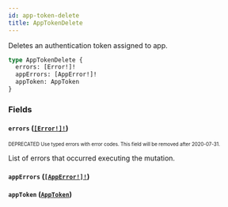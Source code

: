 ```yaml
---
id: app-token-delete
title: AppTokenDelete
---
```


Deletes an authentication token assigned to app.

```graphql
type AppTokenDelete {
  errors: [Error!]!
  appErrors: [AppError!]!
  appToken: AppToken
}
```

### Fields

#### `errors` ([`[Error!]!`](/developer/api-reference/objects/error.mdx))

<sub><sup><span className="deprecatedTag">DEPRECATED</span> Use typed errors with error codes. This field will be removed after 2020-07-31.</sup></sub>

List of errors that occurred executing the mutation.

#### `appErrors` ([`[AppError!]!`](/developer/api-reference/objects/app-error.mdx))

#### `appToken` ([`AppToken`](/developer/api-reference/objects/app-token.mdx))
